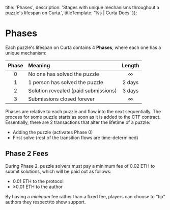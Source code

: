 
  title: 'Phases',
  description: 'Stages with unique mechanisms throughout a puzzle\'s lifespan on Curta.',
  titleTemplate: '%s | Curta Docs'
});

# Phases
Each puzzle's lifespan on Curta contains 4 **Phases**, where each one has a unique mechanism:

| Phase | Meaning                              | Length |
| :---: | :----------------------------------- | :----: |
|   0   | No one has solved the puzzle         |   ∞    |
|   1   | 1 person has solved the puzzle       | 2 days |
|   2   | Solution revealed (paid submissions) | 3 days |
|   3   | Submissions closed forever           |   ∞    |

Phases are relative to each puzzle and flow into the next sequentially. The process for some puzzle starts as soon as it is added to the CTF contract. Essentially, there are 2 transactions that alter the lifetime of a puzzle:

- Adding the puzzle (activates Phase 0)
- First solve (rest of the transition flows are time-determined)

## Phase 2 Fees

During Phase 2, puzzle solvers must pay a minimum fee of 0.02 ETH to submit solutions, which will be paid out as follows:

- 0.01 ETH to the protocol
- ≥0.01 ETH to the author

By having a _minimum_ fee rather than a fixed fee, players can choose to "tip" authors they respect/to show support.
